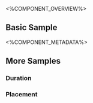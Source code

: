 
<%COMPONENT_OVERVIEW%>

## Basic Sample
<Basic />

<%COMPONENT_METADATA%>

## More Samples

### Duration
<Duration />

### Placement
<Placement />
